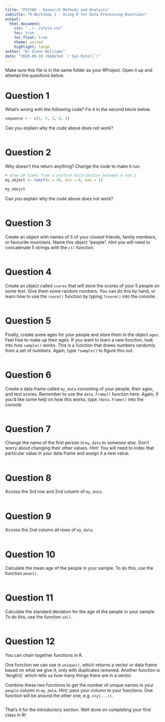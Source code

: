 ```yaml
---
title: "PSY260 - Research Methods and Analysis"
subtitle: "R Workshop 1 - Using R for Data Processing Questions"
output: 
  html_document:
    css: "../../style.css"
    toc: true
    toc_float: true
    theme: united
    highlight: tango
author: "Dr Glenn Williams"
date: "2020-09-19 (Updated `r Sys.Date()`)"
---
```


Make sure this file is in the same folder as your RProject. Open it up and attempt the questions below.

# Question 1

What's wrong with the following code? Fix it in the second block below.

```r
sequence < - c(1, 2, 3, 4, 5)
```

Can you explain why the code above does not work?

```r

```

# Question 2

Why doesn't this return anything? Change the code to make it run.

```r
# draw 10 times from a uniform distribution between 0 and 1
my_object <- runif(n = 10, min = 0, max = 1)
```

```r
my_obejct
```

Can you explain why the code above does not work?

```r

```

# Question 3

Create an object with names of 5 of your closest friends, family members, or favourite musicians. Name this object "people". *Hint* you will need to concatenate 5 strings with the `c()` function.

```r

```

# Question 4

Create an object called `scores` that will store the scores of your 5 people on some test. Give them some random numbers. You can do this by hand, or learn how to use the `rnorm()` function by typing `?rnorm()` into the console.

```r


```

# Question 5

Finally, create some ages for your people and store them in the object `ages`. Feel free to make up their ages. If you want to learn a new function, look into how `sample()` works. This is a function that draws numbers randomly from a set of numbers. Again, type `?sample()` to figure this out.

```r

```

# Question 6

Create a data frame called `my_data` consisting of your people, their ages, and test scores. Remember to use the `data.frame()` function here. Again, if you'd like some help on how this works, type `?data.frame()` into the console.

```r

```

# Question 7

Change the name of the first person in `my_data` to someone else. Don't worry about changing their other values. *Hint*: You will need to index that particular value in your data.frame and assign it a new value.

```r


```

# Question 8

Access the 3rd row and 2nd column of `my_data`.

```r


```

# Question 9

Access the 2nd column all rows of `my_data`.

```r


```

# Question 10

Calculate the mean age of the people in your sample. To do this, use the function `mean()`.

```r

```

# Question 11

Calculate the standard deviation for the age of the people in your sample. To do this, use the function `sd()`.

```r

```

# Question 12

You can chain together functions in R. 

One function we can use is `unique()`, which returns a vector or data frame based on what we give it, only with duplicates removed. Another function is 'length()` which tells us how many things there are in a vector.

Combine these two functions to get the number of unique names in your `people` column in `my_data`. *Hint*: pass your column to your functions. One function will be around the other one, e.g. `x(y(...))`.

```r

```

That's it for the introductory section. Well done on completing your first class in R!
